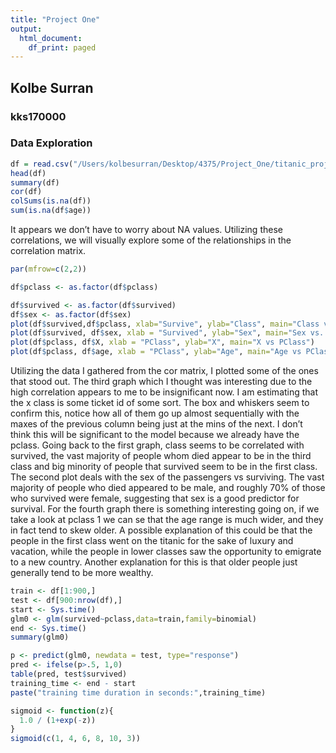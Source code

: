 ```yaml
---
title: "Project One"
output:
  html_document:
    df_print: paged
---
```

## Kolbe Surran
### kks170000

### Data Exploration

```r
df = read.csv("/Users/kolbesurran/Desktop/4375/Project_One/titanic_project.csv")
head(df)
summary(df)
cor(df)
colSums(is.na(df))
sum(is.na(df$age))
```
It appears we don't have to worry about NA values.  Utilizing these correlations, we will visually explore some of the relationships in the correlation matrix.

```r
par(mfrow=c(2,2))

df$pclass <- as.factor(df$pclass)

df$survived <- as.factor(df$survived)
df$sex <- as.factor(df$sex)
plot(df$survived,df$pclass, xlab="Survive", ylab="Class", main="Class vs. Survived")
plot(df$survived, df$sex, xlab = "Survived", ylab="Sex", main="Sex vs. Survived")
plot(df$pclass, df$X, xlab = "PClass", ylab="X", main="X vs PClass")
plot(df$pclass, df$age, xlab = "PClass", ylab="Age", main="Age vs PClass")
```

Utilizing the data I gathered from the cor matrix, I plotted some of the ones that stood out.  The third graph which I thought was interesting due to the high correlation appears to me to be insignificant now.  I am estimating that the x class is some ticket id of some sort.  The box and whiskers seem to confirm this, notice how all of them go up almost sequentially with the maxes of the previous column being just at the mins of the next.  I don't think this will be significant to the model because we already have the pclass.  Going back to the first graph, class seems to be correlated with survived, the vast majority of people whom died appear to be in the third class and big minority of people that survived seem to be in the first class.  The second plot deals with the sex of the passengers vs surviving.  The vast majority of people who died appeared to be male, and roughly 70% of those who survived were female, suggesting that sex is a good predictor for survival.  For the fourth graph there is something interesting going on, if we take a look at pclass 1 we can se that the age range is much wider, and they in fact tend to skew older. A possible explanation of this could be that the people in the first class went on the titanic for the sake of luxury and vacation, while the people in lower classes saw the opportunity to emigrate to a new country.  Another explanation for this is that older people just generally tend to be more wealthy.

```r
train <- df[1:900,]
test <- df[900:nrow(df),]
start <- Sys.time()
glm0 <- glm(survived~pclass,data=train,family=binomial)
end <- Sys.time()
summary(glm0)
```
```r
p <- predict(glm0, newdata = test, type="response")
pred <- ifelse(p>.5, 1,0)
table(pred, test$survived)
training_time <- end - start
paste("training time duration in seconds:",training_time)
```
```r
sigmoid <- function(z){
  1.0 / (1+exp(-z))
}
sigmoid(c(1, 4, 6, 8, 10, 3))
```
